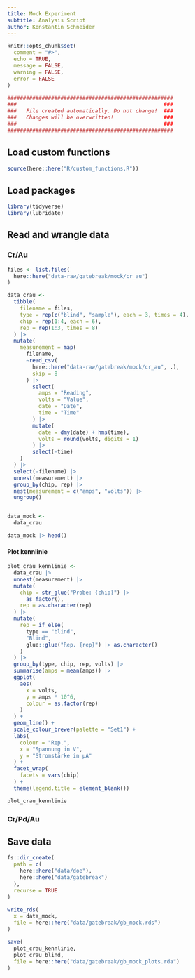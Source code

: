 ```yaml
---
title: Mock Experiment
subtitle: Analysis Script
author: Konstantin Schneider
---
```


```r
knitr::opts_chunk$set(
  comment = "#>", 
  echo = TRUE,
  message = FALSE,
  warning = FALSE,
  error = FALSE
)
```

```r
#####################################################
###                                               ###
###   File created automatically. Do not change!  ###
###   Changes will be overwritten!                ###
###                                               ###
#####################################################
```


## Load custom functions

```r
source(here::here("R/custom_functions.R"))
```

## Load packages

```r
library(tidyverse)
library(lubridate)
```

## Read and wrangle data
### Cr/Au

```r
files <- list.files(
  here::here("data-raw/gatebreak/mock/cr_au")
)

data_crau <-
  tibble(
    filename = files,
    type = rep(c("blind", "sample"), each = 3, times = 4),
    chip = rep(1:4, each = 6),
    rep = rep(1:3, times = 8)
  ) |>
  mutate(
    measurement = map(
      filename,
      ~read_csv(
        here::here("data-raw/gatebreak/mock/cr_au", .),
        skip = 8
      ) |>
        select(
          amps = "Reading",
          volts = "Value",
          date = "Date",
          time = "Time"
        ) |>
        mutate(
          date = dmy(date) + hms(time),
          volts = round(volts, digits = 1)
        ) |>
        select(-time)
    )
  ) |>
  select(-filename) |>
  unnest(measurement) |>
  group_by(chip, rep) |>
  nest(measurement = c("amps", "volts")) |>
  ungroup()


data_mock <-
  data_crau
```

```r
data_mock |> head()
```

#### Plot kennlinie

```r
plot_crau_kennlinie <-
  data_crau |>
  unnest(measurement) |>
  mutate(
    chip = str_glue("Probe: {chip}") |>
      as_factor(),
    rep = as.character(rep)
  ) |>
  mutate(
    rep = if_else(
      type == "blind",
      "Blind",
      glue::glue("Rep. {rep}") |> as.character()
    )
  ) |> 
  group_by(type, chip, rep, volts) |> 
  summarise(amps = mean(amps)) |> 
  ggplot(
    aes(
      x = volts,
      y = amps * 10^6,
      colour = as.factor(rep)
    )
  ) +
  geom_line() +
  scale_colour_brewer(palette = "Set1") +
  labs(
    colour = "Rep.",
    x = "Spannung in V",
    y = "Stromstärke in µA"
  ) +
  facet_wrap(
    facets = vars(chip)
  ) +
  theme(legend.title = element_blank())
```

```r
plot_crau_kennlinie
```


### Cr/Pd/Au

## Save data

```r
fs::dir_create(
  path = c(
    here::here("data/doe"),
    here::here("data/gatebreak")
  ),
  recurse = TRUE
)

write_rds(
  x = data_mock,
  file = here::here("data/gatebreak/gb_mock.rds")
)

save(
  plot_crau_kennlinie,
  plot_crau_blind,
  file = here::here("data/gatebreak/gb_mock_plots.rda")
)
```
